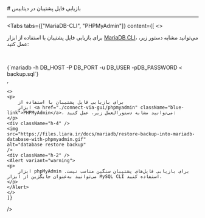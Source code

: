 

<Layout>
<Head>
<title>مستندات بازیابی فایل پشتیبان در MariaDB - لیارا</title>
</Head>
# بازیابی فایل پشتیبان در دیتابیس
<hr className="mb-2" />


<Tabs 
    tabs={["MariaDB-CLI", "PHPMyAdmin"]} 
    content={[
    <>
    <p>
        برای بازیابی فایل پشتیبان با استفاده از
        ابزار <a href="./connect-via-cli/mariadb" className="blue-link">MariaDB CLI</a>، می‌توانید مشابه دستور زیر، عمل کنید:
    </p>    
    <div className="h-2" />
<div dir='ltr'>
    <Highlight className="bash">
        {`mariadb -h DB_HOST -P DB_PORT -u DB_USER -pDB_PASSWORD < backup.sql`}
    </Highlight>
</div>
        <Asciinema id="mariadb-restore" />
    </>, 

    <>
    <p>
        برای بازیابی فایل پشتیبان با استفاده از
        ابزار <a href="./connect-via-gui/phpmyadmin" className="blue-link">PHPMyAdmin</a>، می‌توانید مشابه دستورالعمل زیر، عمل کنید:
    </p> 
    <div className="h-4" />
    <img
    src="https://files.liara.ir/docs/mariadb/restore-backup-into-mariadb-database-with-phpmyadmin.gif"
    alt="database restore backup"
    />
    <div className="h-2" />
    <Alert variant="warning">
    <p>
        ابزار phpMyAdmin برای بازیابی فایل‌های پشتیبان سنگین مناسب نیست. می‌توانید به‌عنوان جایگزین از ابزار MySQL CLI استفاده کنید.
    </p>
    </Alert>
    </>          
    ]} 
/>

<div className="h-2" />

<div className="h-2" />

</Layout>